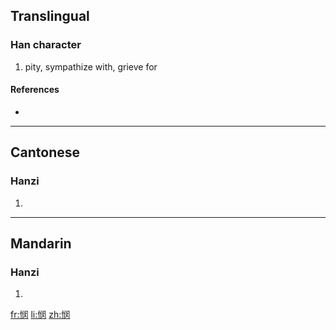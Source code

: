 {{also|憫}}
==Translingual==

===Han character===
{{Han char|rn=61|rad=心|as=07|sn=10|four=|canj=心中尸大 (PLSK)}}

# pity, sympathize with, grieve for

====References====
* {{Han ref|kx=0388.341|hdz=42306.140|uh=60AF|ud=24751}}

----

==Cantonese==

===Hanzi===
{{yue-hanzi|jyut=|y=man5|tra=憫}}

# {{defn|Cantonese|sort=心07}}

----

==Mandarin==

===Hanzi===
{{cmn-hanzi|tra=憫|pin=[[mǐn]] ([[min3]])|wg=min<sup>3</sup>}}

# {{defn|Mandarin|sort=心07}}

[[fr:悯]]
[[li:悯]]
[[zh:悯]]